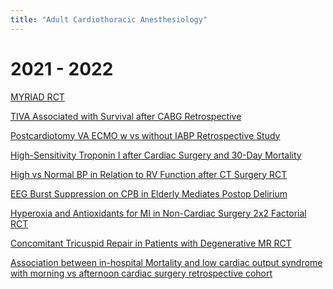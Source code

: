 ```yaml
---
title: "Adult Cardiothoracic Anesthesiology" 
---
```


# 2021 - 2022

[MYRIAD RCT](https://www.nejm.org/doi/10.1056/NEJMoa1816476)

[TIVA Associated with Survival after CABG Retrospective](https://pubmed.ncbi.nlm.nih.gov/32762879/)

[Postcardiotomy VA ECMO w vs without IABP Retrospective Study](https://www.sciencedirect.com/science/article/pii/S1053077022001173)

[High-Sensitivity Troponin I after Cardiac Surgery and 30-Day Mortality](https://www.nejm.org/doi/full/10.1056/NEJMoa2000803)

[High vs Normal BP in Relation to RV Function after CT Surgery RCT](https://www.sciencedirect.com/science/article/pii/S1053077021001890?via%3Dihub)

[EEG Burst Suppression on CPB in Elderly Mediates Postop Delirium](https://www.ncbi.nlm.nih.gov/pmc/articles/PMC7365754/)

[Hyperoxia and Antioxidants for MI in Non-Cardiac Surgery 2x2 Factorial RCT](https://pubs.asahq.org/anesthesiology/article/136/3/408/118376/Hyperoxia-and-Antioxidants-for-Myocardial-Injury)

[Concomitant Tricuspid Repair in Patients with Degenerative MR RCT](https://www.nejm.org/doi/full/10.1056/NEJMoa2115961)

[Association between in-hospital Mortality and low cardiac output syndrome with morning vs afternoon cardiac surgery retrospective cohort](https://pubs.asahq.org/anesthesiology/article/134/4/552/115299/Association-between-In-hospital-Mortality-and-Low)

<!-- Google tag (gtag.js) -->
<script async src="https://www.googletagmanager.com/gtag/js?id=G-63NPTTVTEF"></script>
<script>
  window.dataLayer = window.dataLayer || [];
  function gtag(){dataLayer.push(arguments);}
  gtag('js', new Date());

  gtag('config', 'G-63NPTTVTEF');
</script>